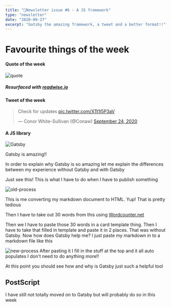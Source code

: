 ```yaml
---
title: "📧Newsletter issue #6 - A JS framework"
type: "newsletter"
date: "2020-09-27"
excerpt: "Gatsby the amazing framework, a tweet and a better format!!"
---
```


# Favourite things of the week

#### Quote of the week

![quote](../images/Quote-2.png)

##### **_Resurfaced with [readwise.io](https://readwise.io/)_**

#### Tweet of the week

<blockquote class="twitter-tweet" data-dnt="true">
  <p lang="en" dir="ltr">
    Check for updates
    <a href="https://t.co/XTt1l5P3aV">pic.twitter.com/XTt1l5P3aV</a>
  </p>
  &mdash; Conor White-Sullivan (@Conaw)
  <a href="https://twitter.com/Conaw/status/1309184269361639429?ref_src=twsrc%5Etfw">
    September 24, 2020
  </a>
</blockquote>

#### A JS library

![Gatsby](../images/gatsby-site.png)

Gatsby is amazing!!

In order to explain why Gatsby is so amazing let me explain the differences
between my experience without Gatsby and with Gatsby

Just see this! This is what I have to do when I have to publish something

![old-process](../images/old-site-process.png)

This is me converting my markdown document to HTML. Yup! That is pretty
tedious

Then I have to take out 30 words from this using
[Wordcounter.net](https://wordcounter.net/)

Then we I have to paste those 30 words in a card template thing.
Then I have to take that filled in template and paste it in 2 places.
That was without Gatsby. Now how does Gatsby help me?
I just paste my markdown in to a markdown file like this

![new-process](../images/new-site-process.png)
After pasting it I fill in the stuff at the top and it all auto populates I don't
need to do anything more!!

At this point you should see how and why is Gatsby just such a helpful tool

## PostScript

I have still not totally moved on to Gatsby but will probably do so in this
week
